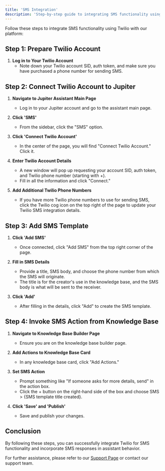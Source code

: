 ```yaml
---
title: 'SMS Integration'
description: 'Step-by-step guide to integrating SMS functionality using Twilio with our platform'
---
```


Follow these steps to integrate SMS functionality using Twilio with our platform:

## Step 1: Prepare Twilio Account

1. **Log in to Your Twilio Account**
   - Note down your Twilio account SID, auth token, and make sure you have purchased a phone number for sending SMS.

## Step 2: Connect Twilio Account to Jupiter

1. **Navigate to Jupiter Assistant Main Page**
   - Log in to your Jupiter account and go to the assistant main page.

2. **Click 'SMS'**
   - From the sidebar, click the "SMS" option.

3. **Click 'Connect Twilio Account'**
   - In the center of the page, you will find "Connect Twilio Account." Click it.

4. **Enter Twilio Account Details**
   - A new window will pop up requesting your account SID, auth token, and Twilio phone number (starting with +).
   - Fill in all the information and click "Connect."

5. **Add Additional Twilio Phone Numbers**
   - If you have more Twilio phone numbers to use for sending SMS, click the Twilio cog icon on the top right of the page to update your Twilio SMS integration details.

## Step 3: Add SMS Template

1. **Click 'Add SMS'**
   - Once connected, click "Add SMS" from the top right corner of the page.

2. **Fill in SMS Details**
   - Provide a title, SMS body, and choose the phone number from which the SMS will originate.
   - The title is for the creator's use in the knowledge base, and the SMS body is what will be sent to the receiver.

3. **Click 'Add'**
   - After filling in the details, click "Add" to create the SMS template.

## Step 4: Invoke SMS Action from Knowledge Base

1. **Navigate to Knowledge Base Builder Page**
    - Ensure you are on the knowledge base builder page.

2. **Add Actions to Knowledge Base Card**
    - In any knowledge base card, click "Add Actions."

3. **Set SMS Action**
    - Prompt something like "If someone asks for more details, send" in the action box.
    - Click the + button on the right-hand side of the box and choose SMS > \{SMS template title created}.

4. **Click 'Save' and 'Publish'**
    - Save and publish your changes.

## Conclusion

By following these steps, you can successfully integrate Twilio for SMS functionality and incorporate SMS responses in assistant behavior.

For further assistance, please refer to our [Support Page](/docs/support) or contact our support team.
